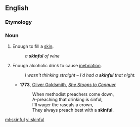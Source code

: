 ==English==

===Etymology===
{{suffix|skin|ful|lang=en}}

===Noun===
{{en-noun|pl2=skinsful}}

# Enough to fill a [[skin]].
#: ''a '''skinful''' of wine''
# {{context|colloquial|lang=en}} Enough alcoholic drink to cause [[inebriation]].
#: ''I wasn't thinking straight &ndash; I'd had a '''skinful''' that night.''
#*'''1773''', [[w:Oliver Goldsmith|Oliver Goldsmith]], ''[[s:She Stoops to Conquer|She Stoops to Conquer]]''
#*: When methodist preachers come down,
#*:  A-preaching that drinking is sinful,
#*:  I'll wager the rascals a crown,
#*:  They always preach best with a '''skinful'''.

[[ml:skinful]]
[[vi:skinful]]